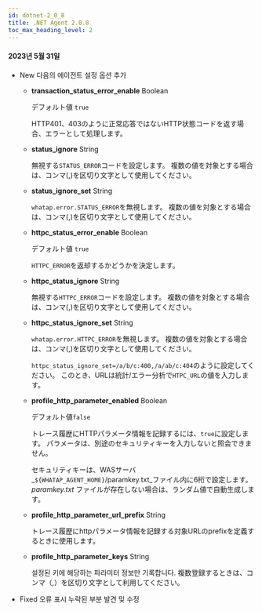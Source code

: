 ```yaml
---
id: dotnet-2_0_8
title: .NET Agent 2.0.8
toc_max_heading_level: 2
---
```


#### 2023년 5월 31일

-   <Status>New</Status> 다음의 에이전트 설정 옵션 추가

    -   **transaction_status_error_enable** <span class='type'>Boolean</span>

        デフォルト値 `true`

        HTTP401、403のように正常応答ではないHTTP状態コードを返す場合、エラーとして処理します。

    -   **status_ignore** <span class='type'>String</span>

        無視する`STATUS_ERROR`コードを設定します。 複数の値を対象とする場合は、コンマ(,)を区切り文字として使用してください。

    -   **status_ignore_set** <span class='type'>String</span>

        `whatap.error.STATUS_ERROR`を無視します。 複数の値を対象とする場合は、コンマ(,)を区切り文字として使用してください。

    -   **httpc_status_error_enable** <span class='type'>Boolean</span>

        デフォルト値 `true`

        `HTTPC_ERROR`を返却するかどうかを決定します。

    -   **httpc_status_ignore** <span class='type'>String</span>

        無視する`HTTPC_ERROR`コードを設定します。 複数の値を対象とする場合は、コンマ(,)を区切り文字として使用してください。

    -   **httpc_status_ignore_set** <span class='type'>String</span>

        `whatap.error.HTTPC_ERROR`を無視します。 複数の値を対象とする場合は、コンマ(,)を区切り文字として使用してください。

        `httpc_status_ignore_set=/a/b/c:400,/a/ab/c:404`のように設定してください。 このとき、URLは統計/エラー分析で`HTPC_URL`の値を入力します。

    -   **profile_http_parameter_enabled** <span class='type'>Boolean</span>

        デフォルト値`false`

        トレース履歴にHTTPパラメータ情報を記録するには、`true`に設定します。 パラメータは、別途のセキュリティキーを入力しないと照会できません。   

        セキュリティキーは、WASサーバ _`${WHATAP_AGENT_HOME}`/paramkey.txt_ファイル内に6桁で設定します。 _paramkey.txt_ ファイルが存在しない場合は、ランダム値で自動生成します。

    -   **profile_http_parameter_url_prefix** <span class='type'>String</span>

        トレース履歴にhttpパラメータ情報を記録する対象URLのprefixを定義するときに使用します。

    -   **profile_http_parameter_keys** <span class='type'>String</span>

        설정된 키에 해당하는 파라미터 정보만 기록합니다. 複数登録するときは、コンマ（,）を区切り文字として利用してください。

-   <Status>Fixed</Status> 오류 표시 누락된 부분 발견 및 수정
